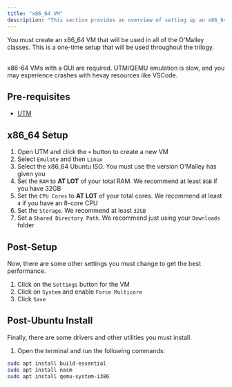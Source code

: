 ```yaml
---
title: "x86_64 VM"
description: "This section provides an overview of setting up an x86_64 VM."
---
```


You must create an x86_64 VM that will be used in all of the O'Malley classes. This is a one-time setup that will be used throughout the trilogy.

<br />

<Note title="Important" type="warning">
    x86-64 VMs with a GUI are required. UTM/QEMU emulation is slow, and you may experience crashes with hevay resources like VSCode.
</Note>

## Pre-requisites

- [UTM](https://mac.getutm.app/)

## x86_64 Setup

1. Open UTM and click the `+` button to create a new VM
2. Select `Emulate` and then `Linux`
3. Select the x86_64 Ubuntu ISO. You must use the version O'Malley has given you
3. Set the `RAM` to **AT LOT** of your total RAM. We recommend at least `8GB` if you have 32GB
4. Set the `CPU Cores` to **AT LOT** of your total cores. We recommend at least `4` if you have an 8-core CPU
5. Set the `Storage`. We recommend at least `32GB`
6. Set a `Shared Directory Path`. We recommend just using your `Downloads` folder

## Post-Setup

Now, there are some other settings you must change to get the best performance.

1. Click on the `Settings` button for the VM
2. Click on `System` and enable `Force Multicore`
3. Click `Save`

## Post-Ubuntu Install

Finally, there are some drivers and other utilities you must install.

1. Open the terminal and run the following commands:

```bash
sudo apt install build-essential
sudo apt install nasm
sudo apt install qemu-system-i386
```